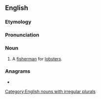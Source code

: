 ==English==

===Etymology===
{{suffix|lobster|man|lang=en}}

===Pronunciation===
{{rfp|lang=en}}
{{rfap|lang=en}}

===Noun===
{{en-noun|lobstermen}}

# A [[fisherman]] for [[lobster]]s.

===Anagrams===
* {{anagrams|en|Lambertons|Lambertson}}

[[Category:English nouns with irregular plurals]]